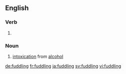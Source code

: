 ==English==

===Verb===
{{head|en|present participle}}

# {{present participle of|fuddle|lang=en|nocat=1}}

===Noun===
{{en-noun|~}}

# [[intoxication]] from [[alcohol]]

[[de:fuddling]]
[[fr:fuddling]]
[[ja:fuddling]]
[[sv:fuddling]]
[[vi:fuddling]]